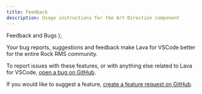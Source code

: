 ```yaml
---
title: Feedback
description: Usage instructions for the Art Direction component
---
```


  <span>
    Feedback and Bugs
  </span>
);

<PageDescription>

Your bug reports, suggestions and feedback make Lava for VSCode better for the entire Rock RMS community.

</PageDescription>

To report issues with these features, or with anything else related to Lava for VSCode, <a href="https://github.com/garrettjohnson/vscode-lava-syntax/issues/new">open a bug on GitHub</a>.

If you would like to suggest a feature, <a href="https://github.com/garrettjohnson/vscode-lava-syntax/issues/new">create a feature request on GitHub</a>.